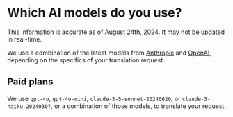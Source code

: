 
# Which AI models do you use?

<Callout type="info">This information is accurate as of August 24th, 2024. It may not be updated in real-time.</Callout>

We use a combination of the latest models from [Anthropic](https://anthropic.com) and [OpenAI](https://openai.com), depending on the specifics of your translation request.

## Paid plans

We use `gpt-4o`, `gpt-4o-mini`, `claude-3-5-sonnet-20240620`, or `claude-3-haiku-20240307`, or a combination of those models, to translate your request.